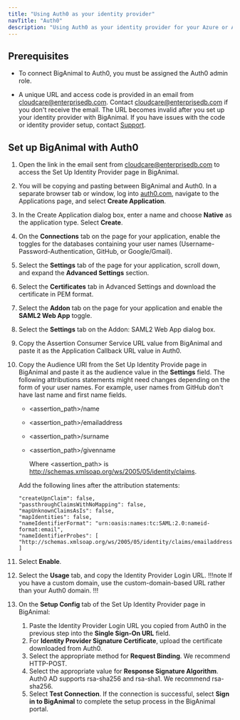 ```yaml
---
title: "Using Auth0 as your identity provider"
navTitle: "Auth0"
description: "Using Auth0 as your identity provider for your Azure or AWS account"
---
```


## Prerequisites

- To connect BigAnimal to Auth0, you must be assigned the Auth0 admin role.

- A unique URL and access code is provided in an email from cloudcare@enterprisedb.com. Contact [cloudcare@enterprisedb.com](mailto:cloudcare@enterprisedb.com) if you don't receive the email. The URL becomes invalid after you set up your identity provider with BigAnimal. If you have issues with the code or identity provider setup, contact [Support](/biganimal/release/overview/support).

## Set up BigAnimal with Auth0

1. Open the link in the email sent from cloudcare@enterprisedb.com to access the Set Up Identity Provider page in BigAnimal.

1. You will be copying and pasting between BigAnimal and Auth0. In a separate browser tab or window, log into [auth0.com](https://auth0.com/), navigate to the Applications page, and select **Create Application**.

1. In the Create Application dialog box, enter a name and choose **Native** as the application type. Select **Create**.
1. On the **Connections** tab on the page for your application, enable the toggles for the databases containing your user names (Username-Password-Authentication, GitHub, or Google/Gmail).
1. Select the **Settings** tab of the page for your application, scroll down, and expand the **Advanced Settings** section.
1. Select the **Certificates** tab in Advanced Settings and download the certificate in PEM format.
1. Select the **Addon** tab on the page for your application and enable the **SAML2 Web App** toggle. 
1. Select the **Settings** tab on the Addon: SAML2 Web App dialog box.
1. Copy the Assertion Consumer Service URL value from BigAnimal and paste it as the Application Callback URL value in Auth0.
1. Copy the Audience URI from the Set Up Identity Provide page in BigAnimal and paste it as the audience value in the **Settings** field. The following attributions statements might need changes depending on the form of your user names. For example, user names from GitHub don't have last name and first name fields.

    - &lt;assertion_path>/name           
    - &lt;assertion_path>/emailaddress   
    - &lt;assertion_path>/surname                                                                               
    - &lt;assertion_path>/givenname                                                                      
   
      Where &lt;assertion_path> is http://schemas.xmlsoap.org/ws/2005/05/identity/claims.
 
   Add the following lines after the attribution statements:
   ```
   "createUpnClaim": false,
   "passthroughClaimsWithNoMapping": false,
   "mapUnknownClaimsAsIs": false,
   "mapIdentities": false,
   "nameIdentifierFormat": "urn:oasis:names:tc:SAML:2.0:nameid-format:email",
   "nameIdentifierProbes": [
   "http://schemas.xmlsoap.org/ws/2005/05/identity/claims/emailaddress"
   ]
   ```

1. Select **Enable**.
1. Select the **Usage** tab, and copy the Identity Provider Login URL. 
   !!!note
   If you have a custom domain, use the custom-domain-based URL rather than your Auth0 domain.
   !!!
1. On the **Setup Config** tab of the Set Up Identity Provider page in BigAnimal: 
   1. Paste the Identity Provider Login URL you copied from Auth0 in the previous step into the **Single Sign-On URL** field. 
   1. For **Identity Provider Signature Certificate**, upload the certificate downloaded from Auth0. 
   1. Select the appropriate method for **Request Binding**. We recommend HTTP-POST.
   1. Select the appropriate value for **Response Signature Algorithm**. Auth0 AD supports rsa-sha256 and rsa-sha1. We recommend rsa-sha256.
   1. Select **Test Connection**. If the connection is successful, select **Sign in to BigAnimal** to complete the setup process in the BigAnimal portal.
